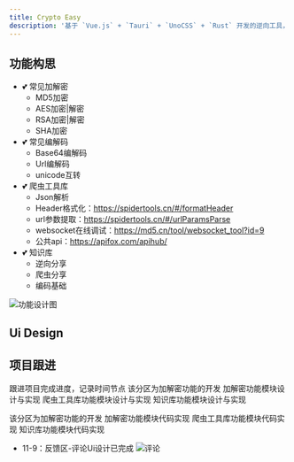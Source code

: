 ```yaml
---
title: Crypto Easy
description: '基于 `Vue.js` + `Tauri` + `UnoCSS` + `Rust` 开发的逆向工具，支持常见的加解密算法，支持Json解析等逆向场景'
---
```


## 功能构思
- 💕 常见加解密
  - MD5加密
  - AES加密|解密
  - RSA加密|解密
  - SHA加密
- 💕 常见编解码
  - Base64编解码
  - Url编解码
  - unicode互转
- 💕 爬虫工具库
  - Json解析
  - Header格式化：https://spidertools.cn/#/formatHeader
  - url参数提取：https://spidertools.cn/#/urlParamsParse
  - websocket在线调试：https://md5.cn/tool/websocket_tool?id=9
  - 公共api：https://apifox.com/apihub/
- 💕 知识库
  - 逆向分享
  - 爬虫分享
  - 编码基础

![功能设计图](https://z1.ax1x.com/2023/11/07/pilLeZ8.png)
## Ui Design

## 项目跟进
跟进项目完成进度，记录时间节点
<ResponseField name="Ui 设计与实现" type="string or object">
  该分区为加解密功能的开发
  <Expandable title="详情">
    <ResponseField name="加解密" type="string">
      加解密功能模块设计与实现
    </ResponseField>
    <ResponseField name="爬虫工具库" type="string">
      爬虫工具库功能模块设计与实现
    </ResponseField>
    <ResponseField name="知识库" type="string">
      知识库功能模块设计与实现
    </ResponseField>
  </Expandable>
</ResponseField>

<ResponseField name="功能模块实现" type="string or object">
  该分区为加解密功能的开发
  <Expandable title="详情">
    <ResponseField name="加解密" type="string">
      加解密功能模块代码实现
    </ResponseField>
    <ResponseField name="爬虫工具库" type="string">
      爬虫工具库功能模块代码实现
    </ResponseField>
    <ResponseField name="知识库" type="string">
      知识库功能模块代码实现
    </ResponseField>
  </Expandable>
</ResponseField>

- 11-9：反馈区-评论Ui设计已完成
![评论](https://s2.loli.net/2023/11/09/z6W7N4Qoxybsdnl.webp)

